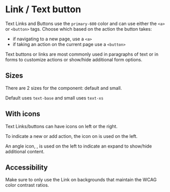 

<Meta of={stories} />

# Link / Text button

Text Links and Buttons use the `primary-600` color and can use either the `<a>` or `<button>` tags.
Choose which based on the action the button takes:

- if navigating to a new page, use a `<a>`
- if taking an action on the current page use a `<button>`

Text buttons or links are most commonly used in paragraphs of text or in forms to customize actions
or show/hide additional form options.

<Primary />
<Controls />

## Sizes

There are 2 sizes for the component: default and small.

Default uses `text-base` and small uses `text-xs`

## With icons

Text Links/buttons can have icons on left or the right.

To indicate a new or add action, the <i class="bwi bwi-plus-circle"></i> icon on is used on the
left.

An angle icon, <i class="bwi bwi-angle-right"></i>, is used on the left to indicate an expand to
show/hide additional content.

## Accessibility

Make sure to only use the Link on backgrounds that maintain the WCAG color contrast ratios.
